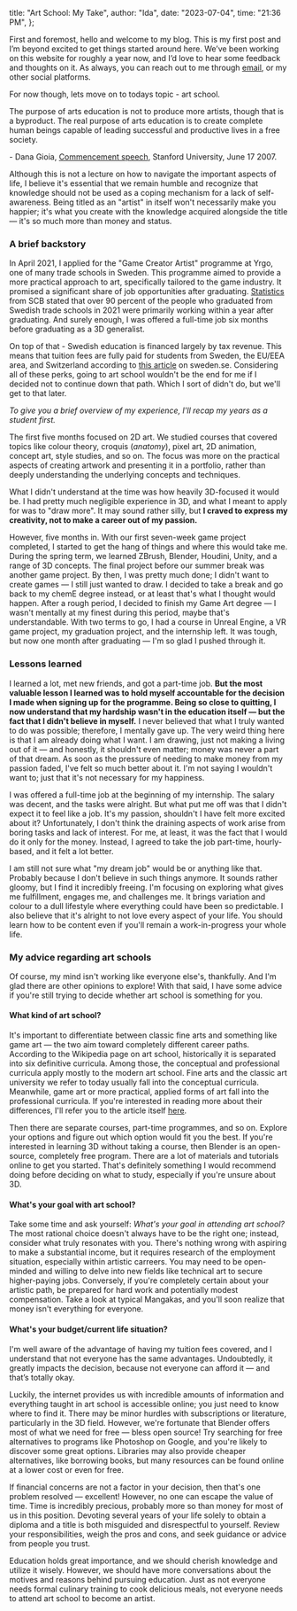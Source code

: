 
  title: "Art School: My Take",
  author: "Ida",
  date: "2023-07-04",
  time: "21:36 PM",
};

First and foremost, hello and welcome to my blog. This is my first post and I’m beyond excited to get things started around here. 
We’ve been working on this website for roughly a year now, and I’d love to hear some feedback and thoughts on it. As always, you 
can reach out to me through [email](/contact), or my other social platforms.

For now though, lets move on to todays topic - art school. 

<QuoteBlock>
The purpose of arts education is not to produce more artists, though that is a byproduct. The real purpose of arts education is 
to create complete human beings capable of leading successful and productive lives in a free society.
</QuoteBlock>

\- Dana Gioia, [Commencement speech](https://news.Stanford.edu/2007/06/17/gioia-graduates-trade-easy-pleasures-complex-challenging-ones/), 
Stanford University, June 17 2007.

Although this is not a lecture on how to navigate the important aspects of life, I believe it's essential that we remain humble and
recognize that knowledge should not be used as a coping mechanism for a lack of self-awareness. Being titled as an "artist" in itself 
won't necessarily make you happier; it's what you create with the knowledge acquired alongside the title — it's so much more than 
money and status.

### A brief backstory
In April 2021, I applied for the "Game Creator Artist" programme at Yrgo, one of many trade schools in Sweden. This programme aimed 
to provide a more practical approach to art, specifically tailored to the game industry. It promised a significant share of job 
opportunities after graduating. [Statistics](https://www.scb.se/hitta-statistik/statistik-efter-amne/utbildning-och-forskning/befolkningens-utbildning/intradet-pa-arbetsmarknaden/pong/statistiknyhet/intradet-pa-arbetsmarknaden-efter-yrkeshogskolan/) from SCB stated that over 90 percent of the people who 
graduated from Swedish trade schools in 2021 were primarily working within a year after 
graduating. And surely enough, I was offered a full-time job six months before graduating as a 3D generalist.

On top of that - Swedish education is financed largely by tax revenue. This means that tuition fees are fully paid for students 
from Sweden, the EU/EEA area, and Switzerland according to [this article](https://sweden.se/work-business/study-research/higher-education) on sweden.se. Considering all of these perks, going to art 
school wouldn't be the end for me if I decided not to continue down that path. Which I sort of didn't do, but we'll get to that later.

*To give you a brief overview of my experience, I'll recap my years as a student first.*

The first five months focused on 2D art. We studied courses that covered topics like colour theory, croquis (*anatomy*), pixel art, 
2D animation, concept art, style studies, and so on. The focus was more on the practical aspects of creating artwork and presenting 
it in a portfolio, rather than deeply understanding the underlying concepts and techniques.

What I didn't understand at the time was how heavily 3D-focused it would be. I had pretty much negligible experience in 3D, 
and what I meant to apply for was to "draw more". It may sound rather silly, but **I craved to express my creativity, not to make a 
career out of my passion.**

However, five months in. With our first seven-week game project completed, I started to get the hang of things and where this 
would take me. During the spring term, we learned ZBrush, Blender, Houdini, Unity, and a range of 3D concepts. The final project 
before our summer break was another game project. By then, I was pretty much done; I didn't want to create games — I still just 
wanted to draw. I decided to take a break and go back to my chemE degree instead, or at least that's what I thought would happen. 
After a rough period, I decided to finish my Game Art degree — I wasn't mentally at my finest during this period, maybe that's 
understandable. With two terms to go, I had a course in Unreal Engine, a VR game project, my graduation project, and the internship 
left. It was tough, but now one month after graduating — I'm so glad I pushed through it.

### Lessons learned
I learned a lot, met new friends, and got a part-time job. **But the most valuable lesson I learned was to hold myself accountable 
for the decision I made when signing up for the programme. Being so close to quitting, I now understand that my hardship wasn't in 
the education itself — but the fact that I didn't believe in myself.** I never believed that what I truly wanted to do was possible; 
therefore, I mentally gave up. The very weird thing here is that I am already doing what I want. I am drawing, just not making a 
living out of it — and honestly, it shouldn't even matter; money was never a part of that dream. As soon as the pressure of needing 
to make money from my passion faded, I've felt so much better about it. I'm not saying I wouldn't want to; just that it's not 
necessary for my happiness.

I was offered a full-time job at the beginning of my internship. The salary was decent, and the tasks were alright. But what put me 
off was that I didn't expect it to feel like a job. It's my passion, shouldn't I have felt more excited about it? Unfortunately, 
I don't think the draining aspects of work arise from boring tasks and lack of interest. For me, at least, it was the fact that I 
would do it only for the money. Instead, I agreed to take the job part-time, hourly-based, and it felt a lot better.

I am still not sure what "my dream job" would be or anything like that. Probably because I don't believe in such things anymore. 
It sounds rather gloomy, but I find it incredibly freeing. I'm focusing on exploring what gives me fulfillment, engages me, and 
challenges me. It brings variation and colour to a dull lifestyle where everything could have been so predictable. I also believe that 
it's alright to not love every aspect of your life. You should learn how to be content even if you'll remain a work-in-progress your whole 
life.

### My advice regarding art schools
Of course, my mind isn't working like everyone else's, thankfully. And I'm glad there are other opinions to explore! With that said, 
I have some advice if you're still trying to decide whether art school is something for you.

#### What kind of art school? 
It's important to differentiate between classic fine arts and something like game art — the two aim toward 
completely different career paths. According to the Wikipedia page on art school, historically it is separated into six definitive 
curricula. Among those, the conceptual and professional curricula apply mostly to the modern art school. Fine arts and the classic 
art university we refer to today usually fall into the conceptual curricula. Meanwhile, game art or more practical, applied 
forms of art fall into the professional curricula. If you're interested in reading more about their differences, I'll refer you to 
the article itself [here](https://en.wikipedia.org/wiki/Art_school).

Then there are separate courses, part-time programmes, and so on. Explore your options and figure out which option would fit you the 
best. If you're interested in learning 3D without taking a course, then Blender is an open-source, completely free program. There 
are a lot of materials and tutorials online to get you started. That's definitely something I would recommend doing before deciding on 
what to study, especially if you're unsure about 3D.

#### What's your goal with art school? 

Take some time and ask yourself: *What's your goal in attending art school?* The most rational choice 
doesn't always have to be the right one; instead, consider what truly resonates with you. There's nothing wrong with aspiring to make 
a substantial income, but it requires research of the employment situation, especially within artistic carreers. You may need to be 
open-minded and willing to delve into new fields like technical art to secure higher-paying jobs. Conversely, if you're completely 
certain about your artistic path, be prepared for hard work and potentially modest compensation. Take a look at typical Mangakas, 
and you'll soon realize that money isn't everything for everyone.

#### What's your budget/current life situation? 

I'm well aware of the advantage of having my tuition fees covered, and I understand that 
not everyone has the same advantages. Undoubtedly, it greatly impacts the decision, because not everyone can afford it — 
and that’s totally okay. 

Luckily, the internet provides us with incredible amounts of information and everything taught in art school is accessible online; you 
just need to know where to find it. There may be minor hurdles with subscriptions or literature, particularly in the 3D field. However, 
we're fortunate that Blender offers most of what we need for free — bless open source! Try searching for free alternatives to programs 
like Photoshop on Google, and you're likely to discover some great options. Libraries may also provide cheaper alternatives, like 
borrowing books, but many resources can be found online at a lower cost or even for free.

If financial concerns are not a factor in your decision, then that's one problem resolved — excellent! However, no one can escape the 
value of time. Time is incredibly precious, probably more so than money for most of us in this position. Devoting several 
years of your life solely to obtain a diploma and a title is both misguided and disrespectful to yourself. Review your 
responsibilities, weigh the pros and cons, and seek guidance or advice from people you trust.

Education holds great importance, and we should cherish knowledge and utilize it wisely. However, we should have more conversations 
about the motives and reasons behind pursuing education. Just as not everyone needs formal culinary training to cook delicious meals, 
not everyone needs to attend art school to become an artist.
